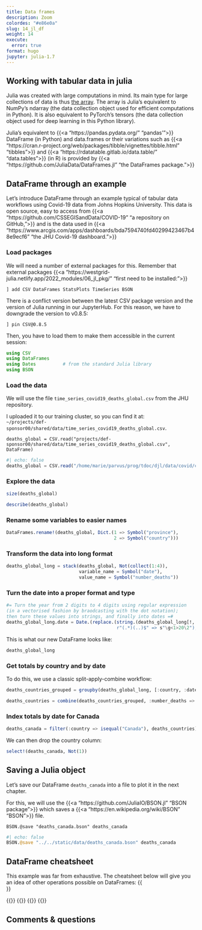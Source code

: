 ```yaml
---
title: Data frames
description: Zoom
colordes: "#e86e0a"
slug: 14_jl_df
weight: 14
execute:
  error: true
format: hugo
jupyter: julia-1.7
---
```


## Working with tabular data in julia

Julia was created with large computations in mind. Its main type for large collections of data is thus [the array](https://westgrid-julia.netlify.app/2022_modules/13_jl_arrays/). The array is Julia's equivalent to NumPy's ndarray (the data collection object used for efficient computations in Python). It is also equivalent to PyTorch's tensors (the data collection object used for deep learning in this Python library).

Julia's equivalent to {{<a "https://pandas.pydata.org/" "pandas'">}} DataFrame (in Python) and data.frames or their variations such as {{<a "https://cran.r-project.org/web/packages/tibble/vignettes/tibble.html" "tibbles">}} and {{<a "https://rdatatable.gitlab.io/data.table/" "data.tables">}} (in R) is provided by {{<a "https://github.com/JuliaData/DataFrames.jl" "the DataFrames package.">}}

## DataFrame through an example

Let's introduce DataFrame through an example typical of tabular data workflows using Covid-19 data from Johns Hopkins University. This data is open source, easy to access from {{<a "https://github.com/CSSEGISandData/COVID-19" "a repository on GitHub,">}} and is the data used in {{<a "https://www.arcgis.com/apps/dashboards/bda7594740fd40299423467b48e9ecf6" "the JHU Covid-19 dashboard.">}}

### Load packages

We will need a number of external packages for this. Remember that external packages {{<a "https://westgrid-julia.netlify.app/2022_modules/06_jl_pkg/" "first need to be installed:">}}

```.julia
] add CSV DataFrames StatsPlots TimeSeries BSON
```

There is a conflict version between the latest CSV package version and the version of Julia running in our JupyterHub. For this reason, we have to downgrade the version to v0.8.5:

```.julia
] pin CSV@0.8.5
```

Then, you have to load them to make them accessible in the current session:

```julia
using CSV
using DataFrames
using Dates          # from the standard Julia library
using BSON
```

### Load the data

We will use the file `time_series_covid19_deaths_global.csv` from the JHU repository.

I uploaded it to our training cluster, so you can find it at: \
`~/projects/def-sponsor00/shared/data/time_series_covid19_deaths_global.csv`.

```.julia
deaths_global = CSV.read("projects/def-sponsor00/shared/data/time_series_covid19_deaths_global.csv", DataFrame)
```

```julia
#| echo: false
deaths_global = CSV.read("/home/marie/parvus/prog/tdoc/djl/data/covid/csse_covid_19_data/csse_covid_19_time_series/time_series_covid19_deaths_global.csv", DataFrame)
```

### Explore the data

```julia
size(deaths_global)
```
```julia
describe(deaths_global)
```

### Rename some variables to easier names

```julia
DataFrames.rename!(deaths_global, Dict.(1 => Symbol("province"),
                                        2 => Symbol("country")))
```

### Transform the data into long format

```julia
deaths_global_long = stack(deaths_global, Not(collect(1:4)),
                           variable_name = Symbol("date"),
                           value_name = Symbol("number_deaths"))
```

### Turn the date into a proper format and type

```julia
#= Turn the year from 2 digits to 4 digits using regular expression
(in a vectorised fashion by braodcasting with the dot notation);
then turn these values into strings, and finally into dates =#
deaths_global_long.date = Date.(replace.(string.(deaths_global_long[!, 5]),
                                         r"(.*)(..)$" => s"\g<1>20\2"), "m/dd/yy")
```

This is what our new DataFrame looks like:

```julia
deaths_global_long
```

### Get totals by country and by date

To do this, we use a classic split-apply-combine workflow:

```julia
deaths_countries_grouped = groupby(deaths_global_long, [:country, :date])
```
```julia
deaths_countries = combine(deaths_countries_grouped, :number_deaths => sum)
```

### Index totals by date for Canada

```julia
deaths_canada = filter(:country => isequal("Canada"), deaths_countries)
```

We can then drop the country column:

```julia
select!(deaths_canada, Not(1))
```

## Saving a Julia object

Let's save our DataFrame `deaths_canada` into a file to plot it in the next chapter.

For this, we will use the {{<a "https://github.com/JuliaIO/BSON.jl" "BSON package">}} which saves a {{<a "https://en.wikipedia.org/wiki/BSON" "BSON">}} file.

```.julia
BSON.@save "deaths_canada.bson" deaths_canada
```
```julia
#| echo: false
BSON.@save "../../static/data/deaths_canada.bson" deaths_canada
```

## DataFrame cheatsheet

This example was far from exhaustive. The cheatsheet below will give you an idea of other operations possible on DataFrames:
{{<br size="3">}}

{{<imgmshadow src="/img/dataframes-0.png" title="" width="%" line-height="1.0rem">}}
{{</imgmshadow>}}
{{<imgmshadow src="/img/dataframes-1.png" title="" width="%" line-height="1.0rem">}}
{{</imgmshadow>}}

## Comments & questions
